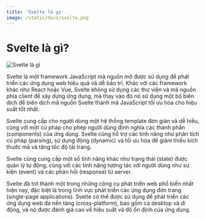 ```yaml
---
title: 'Svelte là gì'
image: /static/docs/svelte.png
---
```


# Svelte là gì?

![Svelte là gì](/static/docs/svelte.png)

Svelte là một framework JavaScript mã nguồn mở được sử dụng để phát triển các ứng dụng web hiệu quả và dễ bảo trì. Khác với các framework khác như React hoặc Vue, Svelte không sử dụng các thư viện và mã nguồn phía client để xây dựng ứng dụng, mà thay vào đó nó sử dụng một bộ biên dịch để biên dịch mã nguồn Svelte thành mã JavaScript tối ưu hóa cho hiệu suất tốt nhất.

Svelte cung cấp cho người dùng một hệ thống template đơn giản và dễ hiểu, cùng với một cú pháp cho phép người dùng định nghĩa các thành phần (components) của ứng dụng. Svelte cũng hỗ trợ các tính năng như phân tích cú pháp (parsing), sử dụng động (dynamic) và tối ưu hóa để giảm thiểu kích thước mã và tăng tốc độ tải trang.

Svelte cũng cung cấp một số tính năng khác như trạng thái (state) được quản lý tự động, cùng với các tính năng tương tác với người dùng như sự kiện (event) và các phản hồi (response) từ server.

Svelte đã trở thành một trong những công cụ phát triển web phổ biến nhất hiện nay, đặc biệt là trong lĩnh vực phát triển các ứng dụng đơn trang (single-page applications). Svelte có thể được sử dụng để phát triển các ứng dụng web đa nền tảng (cross-platform), bao gồm cả desktop và di động, và nó được đánh giá cao về hiệu suất và độ ổn định của ứng dụng.
